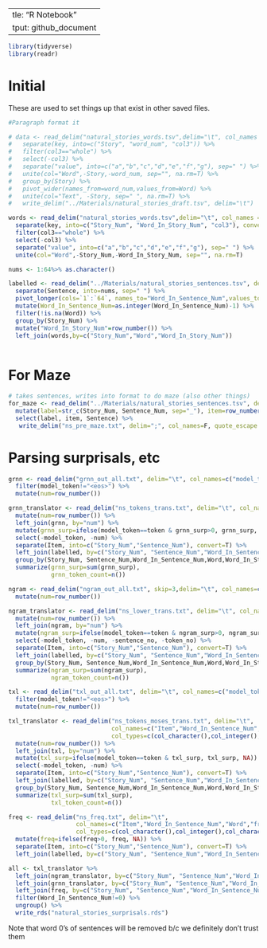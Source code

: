   ---
title: "R Notebook"
output: github_document
---


```r
library(tidyverse)
library(readr)
```
# Initial
These are used to set things up that exist in other saved files.
```r
#Paragraph format it

# data <- read_delim("natural_stories_words.tsv",delim="\t", col_names = c("key","value")) %>% 
#   separate(key, into=c("Story", "word_num", "col3")) %>% 
#   filter(col3=="whole") %>% 
#   select(-col3) %>% 
#   separate("value", into=c("a","b","c","d","e","f","g"), sep=" ") %>% 
#   unite(col="Word",-Story,-word_num, sep="", na.rm=T) %>% 
#   group_by(Story) %>%
#   pivot_wider(names_from=word_num,values_from=Word) %>%
#   unite(col="Text", -Story, sep=" ", na.rm=T) %>%
#   write_delim("../Materials/natural_stories_draft.tsv", delim="\t")
```

```r

words <- read_delim("natural_stories_words.tsv",delim="\t", col_names = c("key","value")) %>% 
  separate(key, into=c("Story_Num", "Word_In_Story_Num", "col3"), convert=T) %>% 
  filter(col3=="whole") %>% 
  select(-col3) %>% 
  separate("value", into=c("a","b","c","d","e","f","g"), sep=" ") %>% 
  unite(col="Word",-Story_Num,-Word_In_Story_Num, sep="", na.rm=T)

nums <- 1:64%>% as.character()

labelled <- read_delim("../Materials/natural_stories_sentences.tsv", delim="\t") %>% 
  separate(Sentence, into=nums, sep=" ") %>% 
  pivot_longer(cols=`1`:`64`, names_to="Word_In_Sentence_Num",values_to="Word") %>% 
  mutate(Word_In_Sentence_Num=as.integer(Word_In_Sentence_Num)-1) %>% 
  filter(!is.na(Word)) %>% 
  group_by(Story_Num) %>% 
  mutate("Word_In_Story_Num"=row_number()) %>% 
  left_join(words,by=c("Story_Num","Word","Word_In_Story_Num"))
    
```


# For Maze

```r
# takes sentences, writes into format to do maze (also other things)
for_maze <- read_delim("../Materials/natural_stories_sentences.tsv", delim="\t") %>%
  mutate(label=str_c(Story_Num, Sentence_Num, sep="_"), item=row_number()) %>% 
  select(label, item, Sentence) %>% 
   write_delim("ns_pre_maze.txt", delim=";", col_names=F, quote_escape = F)

```

# Parsing surprisals, etc


```r

grnn <- read_delim("grnn_out_all.txt", delim="\t", col_names=c("model_token","grnn_surp")) %>% 
  filter(model_token!="<eos>") %>% 
  mutate(num=row_number())

grnn_translator <- read_delim("ns_tokens_trans.txt", delim="\t", col_names=c("Item","Word_In_Sentence_Num", "Word","token"), col_types=c(col_character(),col_integer(), col_character(),col_character())) %>% 
  mutate(num=row_number()) %>% 
  left_join(grnn, by="num") %>% 
  mutate(grnn_surp=ifelse(model_token==token & grnn_surp>0, grnn_surp, NA)) %>% 
  select(-model_token, -num) %>% 
  separate(Item, into=c("Story_Num","Sentence_Num"), convert=T) %>% 
  left_join(labelled, by=c("Story_Num", "Sentence_Num","Word_In_Sentence_Num", "Word")) %>% 
  group_by(Story_Num, Sentence_Num,Word_In_Sentence_Num,Word,Word_In_Story_Num) %>% 
  summarize(grnn_surp=sum(grnn_surp),
            grnn_token_count=n())

```

```r
ngram <- read_delim("ngram_out_all.txt", skip=3,delim="\t", col_names=c("sentence_no","token_no","model_token","ngram_surp")) %>% 
  mutate(num=row_number())

ngram_translator <- read_delim("ns_lower_trans.txt", delim="\t", col_names=c("Item","Word_In_Sentence_Num", "Word","token"), col_types=c(col_character(),col_integer(), col_character(),col_character())) %>% 
  mutate(num=row_number()) %>% 
  left_join(ngram, by="num") %>% 
  mutate(ngram_surp=ifelse(model_token==token & ngram_surp>0, ngram_surp, NA)) %>% 
  select(-model_token, -num, -sentence_no, -token_no) %>% 
  separate(Item, into=c("Story_Num","Sentence_Num"), convert=T) %>% 
  left_join(labelled, by=c("Story_Num", "Sentence_Num","Word_In_Sentence_Num", "Word")) %>% 
  group_by(Story_Num, Sentence_Num,Word_In_Sentence_Num,Word,Word_In_Story_Num) %>% 
  summarize(ngram_surp=sum(ngram_surp),
            ngram_token_count=n())
```

```r
txl <- read_delim("txl_out_all.txt", delim="\t", col_names=c("model_token","txl_surp")) %>% 
  filter(model_token!="<eos>") %>% 
  mutate(num=row_number())

txl_translator <- read_delim("ns_tokens_moses_trans.txt", delim="\t", 
                             col_names=c("Item","Word_In_Sentence_Num", "Word","token"), 
                             col_types=c(col_character(),col_integer(), col_character(),col_character())) %>% 
  mutate(num=row_number()) %>% 
  left_join(txl, by="num") %>% 
  mutate(txl_surp=ifelse(model_token==token & txl_surp, txl_surp, NA)) %>% 
  select(-model_token, -num) %>% 
  separate(Item, into=c("Story_Num","Sentence_Num"), convert=T) %>% 
  left_join(labelled, by=c("Story_Num", "Sentence_Num","Word_In_Sentence_Num", "Word")) %>% 
  group_by(Story_Num, Sentence_Num,Word_In_Sentence_Num,Word,Word_In_Story_Num) %>% 
  summarize(txl_surp=sum(txl_surp),
            txl_token_count=n())
```

```r

freq <- read_delim("ns_freq.txt", delim="\t",
                   col_names=c("Item","Word_In_Sentence_Num","Word","freq","length"), 
                   col_types=c(col_character(),col_integer(),col_character(),col_double(), col_integer())) %>% 
  mutate(freq=ifelse(freq>0, freq, NA)) %>% 
  separate(Item, into=c("Story_Num","Sentence_Num"), convert=T) %>% 
  left_join(labelled, by=c("Story_Num", "Sentence_Num","Word_In_Sentence_Num", "Word"))


```

```r
all <- txl_translator %>% 
  left_join(ngram_translator, by=c("Story_Num", "Sentence_Num","Word_In_Sentence_Num", "Word", "Word_In_Story_Num")) %>% 
  left_join(grnn_translator, by=c("Story_Num", "Sentence_Num","Word_In_Sentence_Num", "Word", "Word_In_Story_Num")) %>%
  left_join(freq, by=c("Story_Num", "Sentence_Num","Word_In_Sentence_Num", "Word", "Word_In_Story_Num")) %>% 
  filter(Word_In_Sentence_Num!=0) %>% 
  ungroup() %>% 
  write_rds("natural_stories_surprisals.rds")

```

Note that word 0's of sentences will be removed b/c we definitely don't trust them
  
